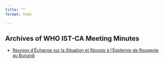```yaml
---
title: ""
format: html

---
```


## Archives of WHO IST-CA Meeting Minutes


- [Reunion d'Échange sur la Situation et Riposte à l'Épidemie de Rougeole au Burundi](meeting_report.qmd)
